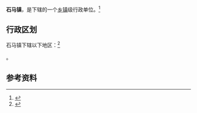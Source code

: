 {{中国乡级行政区|37/03/04/108/000}}

'''石马镇'''，是{{PRC admin/fullname|37/03/04/108/000|3}}下辖的一个[[乡镇|乡镇]]级行政单位。<ref>{{PRC admin/ref sgc|{{PRC admin/parent|37/03/04/108/000}}}}</ref>

== 行政区划 ==

石马镇下辖以下地区：<ref>{{PRC admin/ref sgc|37/03/04/108/000}}</ref>

{{PRC admin/children|37/03/04/108/000}}。

== 参考资料 ==

{{reflist}}

{{行政区划小作品}}
{{PRC admin/navcat|37/03/04/108/000}}